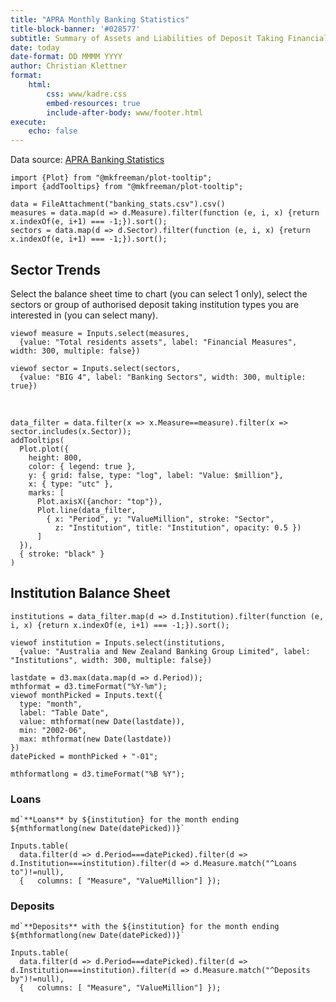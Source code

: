 ```yaml
---
title: "APRA Monthly Banking Statistics"
title-block-banner: '#028577'
subtitle: Summary of Assets and Liabilities of Deposit Taking Financial Institutions in Australia
date: today 
date-format: DD MMMM YYYY
author: Christian Klettner
format: 
    html:
        css: www/kadre.css
        embed-resources: true
        include-after-body: www/footer.html
execute: 
    echo: false
---
```


Data source: [APRA Banking Statistics](https://www.apra.gov.au/monthly-authorised-deposit-taking-institution-statistics)

```ojs
import {Plot} from "@mkfreeman/plot-tooltip";
import {addTooltips} from "@mkfreeman/plot-tooltip";
```

```ojs
data = FileAttachment("banking_stats.csv").csv()
measures = data.map(d => d.Measure).filter(function (e, i, x) {return x.indexOf(e, i+1) === -1;}).sort(); 
sectors = data.map(d => d.Sector).filter(function (e, i, x) {return x.indexOf(e, i+1) === -1;}).sort(); 
```


## Sector Trends

Select the balance sheet time to chart (you can select 1 only), select the sectors or group of authorised deposit taking institution types you are interested in (you can select many). 

```ojs
viewof measure = Inputs.select(measures, 
  {value: "Total residents assets", label: "Financial Measures", width: 300, multiple: false})
```

```ojs
viewof sector = Inputs.select(sectors, 
  {value: "BIG 4", label: "Banking Sectors", width: 300, multiple: true})
```

&nbsp;  

```ojs
data_filter = data.filter(x => x.Measure==measure).filter(x => sector.includes(x.Sector)); 
addTooltips(
  Plot.plot({
    height: 800,
    color: { legend: true },
    y: { grid: false, type: "log", label: "Value: $million"},
    x: { type: "utc" }, 
    marks: [
      Plot.axisX({anchor: "top"}),
      Plot.line(data_filter, 
        { x: "Period", y: "ValueMillion", stroke: "Sector", 
          z: "Institution", title: "Institution", opacity: 0.5 })
      ]
  }), 
  { stroke: "black" }
)
```

## Institution Balance Sheet

```ojs
institutions = data_filter.map(d => d.Institution).filter(function (e, i, x) {return x.indexOf(e, i+1) === -1;}).sort(); 
```

```ojs
viewof institution = Inputs.select(institutions, 
  {value: "Australia and New Zealand Banking Group Limited", label: "Institutions", width: 300, multiple: false})
```

```ojs
lastdate = d3.max(data.map(d => d.Period));
mthformat = d3.timeFormat("%Y-%m");
viewof monthPicked = Inputs.text({
  type: "month",
  label: "Table Date",
  value: mthformat(new Date(lastdate)),
  min: "2002-06", 
  max: mthformat(new Date(lastdate))
})
datePicked = monthPicked + "-01";
```

```ojs
mthformatlong = d3.timeFormat("%B %Y");
```

### Loans

```ojs
md`**Loans** by ${institution} for the month ending ${mthformatlong(new Date(datePicked))}`
```

```ojs
Inputs.table(
  data.filter(d => d.Period===datePicked).filter(d => d.Institution===institution).filter(d => d.Measure.match("^Loans to")!=null), 
  {   columns: [ "Measure", "ValueMillion"] });
```

### Deposits

```ojs
md`**Deposits** with the ${institution} for the month ending ${mthformatlong(new Date(datePicked))}`
```

```ojs
Inputs.table(
  data.filter(d => d.Period===datePicked).filter(d => d.Institution===institution).filter(d => d.Measure.match("^Deposits by")!=null), 
  {   columns: [ "Measure", "ValueMillion"] });
```



